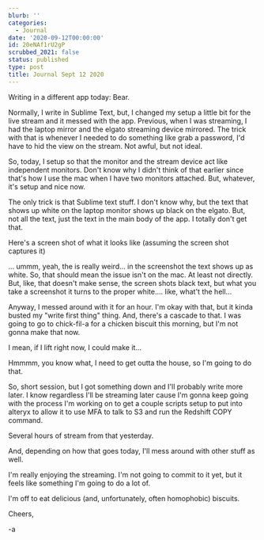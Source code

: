 ```yaml
---
blurb: ''
categories:
  - Journal
date: '2020-09-12T00:00:00'
id: 20eNAf1rU2gP
scrubbed_2021: false
status: published
type: post
title: Journal Sept 12 2020
---
```


Writing in a different app today: Bear.

Normally, I write in Sublime Text, but, I changed my setup a little bit for the live stream and it messed with the app. Previous, when I was streaming, I had the laptop mirror and the elgato streaming device mirrored. The trick with that is whenever I needed to do something like grab a password, I'd have to hid the view on the stream. Not awful, but not ideal.

So, today, I setup so that the monitor and the stream device act like independent monitors. Don't know why I didn't think of that earlier since that's how I use the mac when I have two monitors attached. But, whatever, it's setup and nice now.

The only trick is that Sublime text stuff. I don't know why, but the text that shows up white on the laptop monitor shows up black on the elgato. But, not all the text, just the text in the main body of the app. I totally don't get that.

Here's a screen shot of what it looks like (assuming the screen shot captures it)

... ummm, yeah, the is really weird... in the screenshot the text shows up as white. So, that should mean the issue isn't on the mac. At least not directly. But, like, that doesn't make sense, the screen shots black text, but what you take a screenshot it turns to the proper white.... like, what't the hell...

Anyway, I messed around with it for an hour. I'm okay with that, but it kinda busted my "write first thing" thing. And, there's a cascade to that. I was going to go to chick-fil-a for a chicken biscuit this morning, but I'm not gonna make that now.

I mean, if I lift right now, I could make it...

Hmmmm, you know what, I need to get outta the house, so I'm going to do that.

So, short session, but I got something down and I'll probably write more later. I know regardless I'll be streaming later cause I'm gonna keep going with the process I'm working on to get a couple scripts setup to put into alteryx to allow it to use MFA to talk to S3 and run the Redshift COPY command.

Several hours of stream from that yesterday.

And, depending on how that goes today, I'll mess around with other stuff as well.

I'm really enjoying the streaming. I'm not going to commit to it yet, but it feels like something I'm going to do a lot of.

I'm off to eat delicious (and, unfortunately, often homophobic) biscuits.

Cheers,

-a
